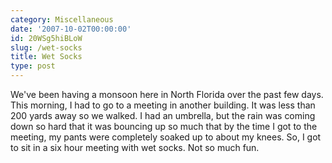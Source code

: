 ```yaml
---
category: Miscellaneous
date: '2007-10-02T00:00:00'
id: 20WSg5hiBLoW
slug: /wet-socks
title: Wet Socks
type: post
---
```


We've been having a monsoon here in North Florida over the past few
days. This morning, I had to go to a meeting in another building.
It was less than 200 yards away so we walked. I had an umbrella,
but the rain was coming down so hard that it was bouncing up so
much that by the time I got to the meeting, my pants were
completely soaked up to about my knees. So, I got to sit in a six
hour meeting with wet socks. Not so much fun.